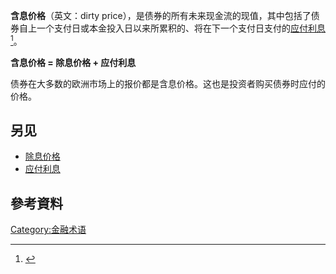 '''含息价格'''（英文：dirty price），是债券的所有未来现金流的现值，其中包括了债券自上一个支付日或本金投入日以来所累积的、将在下一个支付日支付的[[应付利息|应付利息]]<ref>{{Cite web |url=http://www.investopedia.com/terms/d/dirtyprice.asp |title=Dirty Price Definition |accessdate=2014-02-20 |archive-date=2020-11-25 |archive-url=https://web.archive.org/web/20201125224945/https://www.investopedia.com/terms/d/dirtyprice.asp |dead-url=no }}</ref>。

'''含息价格 = 除息价格 + 应付利息'''

债券在大多数的欧洲市场上的报价都是含息价格。这也是投资者购买债券时应付的价格。

[[Category:金融术语|Category:金融术语]]

==另见==
*[[除息价格|除息价格]]
*[[应付利息|应付利息]]

==參考資料==
{{reflist}}